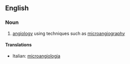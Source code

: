 ==English==

===Noun===
{{en-noun|-}}

#{{medicine}} [[angiology]] using techniques such as [[microangiography]]

====Translations====
{{top}}
*Italian: [[microangiologia]] {{f}}
{{mid}}

{{bottom}}